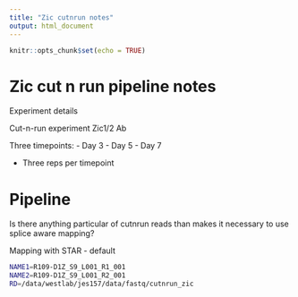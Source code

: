 ```yaml
---
title: "Zic cutnrun notes"
output: html_document
---
```


```r
knitr::opts_chunk$set(echo = TRUE)
```

# Zic cut n run pipeline notes

Experiment details

Cut-n-run experiment 
Zic1/2 Ab

Three timepoints:
- Day 3
- Day 5
- Day 7

- Three reps per timepoint

# Pipeline 

Is there anything particular of cutnrun reads than makes it necessary to use splice aware mapping?

Mapping with STAR - default 


```bash
NAME1=R109-D1Z_S9_L001_R1_001
NAME2=R109-D1Z_S9_L001_R2_001
RD=/data/westlab/jes157/data/fastq/cutnrun_zic
```






